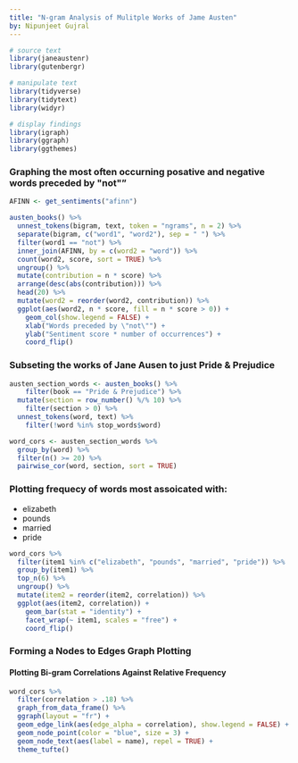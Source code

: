 ---
title: "N-gram Analysis of Mulitple Works of Jame Austen"
by: Nipunjeet Gujral
---


```{r library, echo=FALSE, message=FALSE, warning=FALSE}
# source text
library(janeaustenr)
library(gutenbergr)

# manipulate text
library(tidyverse)
library(tidytext)
library(widyr)

# display findings
library(igraph)
library(ggraph)
library(ggthemes)
```

### Graphing the most often occurning posative and negative words preceded by \"not\""
```{r words asociated with not, message=FALSE}
AFINN <- get_sentiments("afinn")

austen_books() %>%
  unnest_tokens(bigram, text, token = "ngrams", n = 2) %>% 
  separate(bigram, c("word1", "word2"), sep = " ") %>%
  filter(word1 == "not") %>%
  inner_join(AFINN, by = c(word2 = "word")) %>%
  count(word2, score, sort = TRUE) %>%
  ungroup() %>%
  mutate(contribution = n * score) %>%
  arrange(desc(abs(contribution))) %>%
  head(20) %>%
  mutate(word2 = reorder(word2, contribution)) %>%
  ggplot(aes(word2, n * score, fill = n * score > 0)) +
    geom_col(show.legend = FALSE) +
    xlab("Words preceded by \"not\"") +
    ylab("Sentiment score * number of occurrences") +
    coord_flip()
```


### Subseting the works of Jane Ausen to just Pride & Prejudice
```{r subsettingto pride and prejudice, message=FALSE}
austen_section_words <- austen_books() %>%
    filter(book == "Pride & Prejudice") %>%
  mutate(section = row_number() %/% 10) %>%
    filter(section > 0) %>%
  unnest_tokens(word, text) %>%
    filter(!word %in% stop_words$word)

word_cors <- austen_section_words %>%
  group_by(word) %>%
  filter(n() >= 20) %>%
  pairwise_cor(word, section, sort = TRUE)
```


### Plotting frequecy of words most assoicated with:

   *  elizabeth
   *  pounds
   *  married
   *  pride

```{r correlation between associated words, message=FALSE}
word_cors %>%
  filter(item1 %in% c("elizabeth", "pounds", "married", "pride")) %>%
  group_by(item1) %>%
  top_n(6) %>%
  ungroup() %>%
  mutate(item2 = reorder(item2, correlation)) %>%
  ggplot(aes(item2, correlation)) +
    geom_bar(stat = "identity") +
    facet_wrap(~ item1, scales = "free") +
    coord_flip()
```


### Forming a Nodes to Edges Graph Plotting 
#### Plotting Bi-gram Correlations Against Relative Frequency  
```{r wordnet assocation, message=FALSE}
word_cors %>%
  filter(correlation > .18) %>%
  graph_from_data_frame() %>%
  ggraph(layout = "fr") +
  geom_edge_link(aes(edge_alpha = correlation), show.legend = FALSE) +
  geom_node_point(color = "blue", size = 3) +
  geom_node_text(aes(label = name), repel = TRUE) +
  theme_tufte()

```

